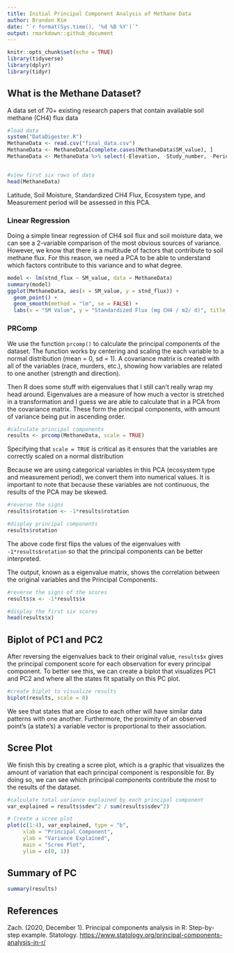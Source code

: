 ```yaml
---
title: Initial Principal Component Analysis of Methane Data
author: Brandon Kim
date: "`r format(Sys.time(), '%d %B %Y')`"
output: rmarkdown::github_document
---
```


```r
knitr::opts_chunk$set(echo = TRUE)
library(tidyverse)
library(dplyr)
library(tidyr)

```

## What is the Methane Dataset?

A data set of 70+ existing research papers that contain available soil methane (CH4) flux data

```r

#load data
system("DataDigester.R")
MethaneData <- read.csv("final_data.csv")
MethaneData <- MethaneData[complete.cases(MethaneData$SM_value), ]
MethaneData <- MethaneData %>% select(-Elevation, -Study_number, -Period_numeric)


#view first six rows of data
head(MethaneData)
```

Latitude, Soil Moisture, Standardized CH4 Flux, Ecosystem type, and Measurement period will be assessed in this PCA.

### Linear Regression

Doing a simple linear regression of CH4 soil flux and soil moisture data, we can see a 2-variable comparison of the most obvious sources of variance. However, we know that there is a multitude of factors that contribute to soil methane flux. For this reason, we need a PCA to be able to understand which factors contribute to this variance and to what degree.

```r
model <- lm(stnd_flux ~ SM_value, data = MethaneData)
summary(model)
ggplot(MethaneData, aes(x = SM_value, y = stnd_flux)) +
  geom_point() +
  geom_smooth(method = "lm", se = FALSE) +
  labs(x = "SM Value", y = "Standardized Flux (mg CH4 / m2/ d)", title = "Linear Regression Plot")

```

### PRComp

We use the function `prcomp()` to calculate the principal components of the dataset. The function works by centering and scaling the each variable to a normal distribution (mean = 0, sd = 1). A covariance matrix is created with all of the variables (race, murders, etc.), showing how variables are related to one another (strength and direction).

Then R does some stuff with eigenvalues that I still can't really wrap my head around. Eigenvalues are a measure of how much a vector is stretched in a transformation and I guess we are able to calculate that in a PCA from the covariance matrix. These form the principal components, with amount of variance being put in ascending order.

```r

#calculate principal components
results <- prcomp(MethaneData, scale = TRUE)
```

Specifying that `scale = TRUE` is critical as it ensures that the variables are correctly scaled on a normal distribution

Because we are using categorical variables in this PCA (ecosystem type and measurement period), we convert them into numerical values. It is important to note that because these variables are not continuous, the results of the PCA may be skewed.

```r
#reverse the signs
results$rotation <- -1*results$rotation

#display principal components
results$rotation
```

The above code first flips the values of the eigenvalues with `-1*results$rotation` so that the principal components can be better interpreted.

The output, known as a eigenvalue matrix, shows the correlation between the original variables and the Principal Components.

```r
#reverse the signs of the scores
results$x <- -1*results$x

#display the first six scores
head(results$x)
```

## Biplot of PC1 and PC2

After reversing the eigenvalues back to their original value, `results$x` gives the principal component score for each observation for every principal component. To better see this, we can create a biplot that visualizes PC1 and PC2 and where all the states fit spatially on this PC plot.

```r
#create biplot to visualize results
biplot(results, scale = 0) 
```

We see that states that are close to each other will have similar data patterns with one another. Furthermore, the proximity of an observed point's (a state's) a variable vector is proportional to their association.

## Scree Plot

We finish this by creating a scree plot, which is a graphic that visualizes the amount of variation that each principal component is responsible for. By doing so, we can see which principal components contribute the most to the results of the dataset.

```r
#calculate total variance explained by each principal component
var_explained = results$sdev^2 / sum(results$sdev^2)

# Create a scree plot
plot(c(1:4), var_explained, type = "b",
     xlab = "Principal Component",
     ylab = "Variance Explained",
     main = "Scree Plot",
     ylim = c(0, 1))
```

## Summary of PC

```r
summary(results)
```

## References

Zach. (2020, December 1). Principal components analysis in R: Step-by-step example. Statology. <https://www.statology.org/principal-components-analysis-in-r/>
